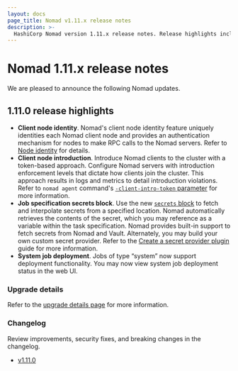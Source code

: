 ```yaml
---
layout: docs
page_title: Nomad v1.11.x release notes
description: >-
  HashiCorp Nomad version 1.11.x release notes. Release highlights include client node identity, client node introduction, job specification secret block, and system job deployment support.
---
```


# Nomad 1.11.x release notes

We are pleased to announce the following Nomad updates.

## 1.11.0 release highlights

- **Client node identity**. Nomad's client node identity feature uniquely
  identities each Nomad client node and provides an authentication mechanism for
  nodes to make RPC calls to the Nomad servers. Refer to [Node identity](/docs/architecture/cluster/node-identity) for details.
- **Client node introduction**. Introduce Nomad clients to the cluster with a
  token-based approach. Configure Nomad servers with introduction enforcement
  levels that dictate how clients join the cluster. This approach results in
  logs and metrics to detail introduction violations. Refer to `nomad agent`
  command's [`-client-intro-token`
  parameter](/nomad/commands/agent#client-intro-token) for more information.
- **Job specification secrets block**. Use the new [`secrets`
  block](/nomad/docs/job-specification/secret) to fetch and interpolate secrets
  from a specified location. Nomad automatically retrieves the contents of the
  secret, which you may reference as a variable within the task specification.
  Nomad provides built-in support to fetch secrets from Nomad and Vault.
  Alternately, you may build your own custom secret provider. Refer to the
  [Create a secret provider plugin](/nomad/plugins/author/secret-provider) guide
  for more information.
- **System job deployment**. Jobs of type “system” now support deployment
  functionality. You may now view system job deployment status in the web UI.

### Upgrade details

Refer to the [upgrade details
page](/nomad/docs/upgrade/upgrade-specific#nomad-1-11-0) for more information.

### Changelog

Review improvements, security fixes, and breaking changes in the changelog.

- [v1.11.0](https://github.com/hashicorp/nomad/releases/tag/v1.11.0)
